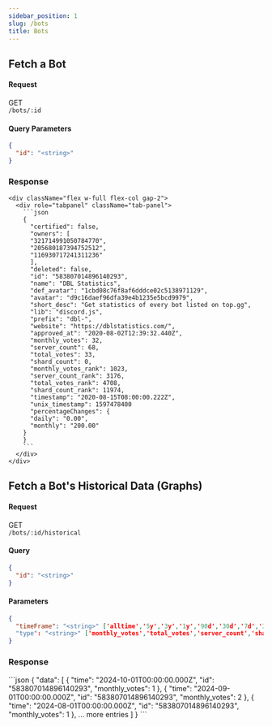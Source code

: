 ```yaml
---
sidebar_position: 1
slug: /bots
title: Bots
---
```




<article className="prose max-w-full">

  ## Fetch a Bot

  #### Request
  <div>
    <div className="badge badge-md badge-success mr-1">GET</div>
    <code>/bots/:id</code>
  </div>

  #### Query Parameters
  ```json
  {
    "id": "<string>"
  }
  ```


  ### Response
  <div className="flex w-full flex-col lg:flex-row gap-2">
    <div style={{ display: 'flex', alignItems: 'flex-start', height: 'fit-content' }}  className="w-50 row gap-1 rounded-box grid place-items-center">
      <ResponseFields response={botResponse.bot} />
    </div>
    <div className="divider lg:divider-horizontal"></div>


    <div className="flex w-full flex-col gap-2">
      <div role="tabpanel" className="tab-panel">
        ```json
        {
          "certified": false,
          "owners": [
          "321714991050784770",
          "205680187394752512",
          "116930717241311236"
          ],
          "deleted": false,
          "id": "583807014896140293",
          "name": "DBL Statistics",
          "def_avatar": "1cbd08c76f8af6dddce02c5138971129",
          "avatar": "d9c16daef96dfa39e4b1235e5bcd9979",
          "short_desc": "Get statistics of every bot listed on top.gg",
          "lib": "discord.js",
          "prefix": "dbl-",
          "website": "https://dblstatistics.com/",
          "approved_at": "2020-08-02T12:39:32.440Z",
          "monthly_votes": 32,
          "server_count": 68,
          "total_votes": 33,
          "shard_count": 0,
          "monthly_votes_rank": 1023,
          "server_count_rank": 3176,
          "total_votes_rank": 4708,
          "shard_count_rank": 11974,
          "timestamp": "2020-08-15T08:00:00.222Z",
          "unix_timestamp": 1597478400
          "percentageChanges": {
          "daily": "0.00",
          "monthly": "200.00"
        }
        }
        ```
      </div>
    </div>
  </div>

  ## Fetch a Bot's Historical Data (Graphs)

  #### Request
  <div>
    <div className="badge badge-md badge-success mr-1">GET</div>
    <code>/bots/:id/historical</code>
  </div>

  #### Query
  ```json
  {
    "id": "<string>"
  }
  ```

  #### Parameters
  ```json
  {
    "timeFrame": "<string>" ['alltime','5y','3y','1y','90d','30d','7d','3d','1d','12h','6h']
    "type": "<string>" ['monthly_votes','total_votes','server_count','shard_count']
  }
  ```


  ### Response
  <div className="flex w-full flex-col lg:flex-row gap-2">
    <div style={{ display: 'flex', alignItems: 'flex-start', height: 'fit-content' }}  className="w-50 row gap-1 rounded-box grid place-items-center">
      <ResponseFields response={botResponse.historical} />
    </div>
    <div className="divider lg:divider-horizontal"></div>
    <div className="w-50 grid flex-grow ">
        ```json
        {
          "data": [
            {
              "time": "2024-10-01T00:00:00.000Z",
              "id": "583807014896140293",
              "monthly_votes": 1
            },
            {
              "time": "2024-09-01T00:00:00.000Z",
              "id": "583807014896140293",
              "monthly_votes": 2
            },
            {
              "time": "2024-08-01T00:00:00.000Z",
              "id": "583807014896140293",
              "monthly_votes": 1
            },
            ... more entries
          ]
        }
        ```
    </div>
  </div>
</article>
